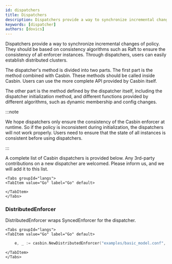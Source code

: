 ```yaml
---
id: dispatchers
title: Dispatchers
description: Dispatchers provide a way to synchronize incremental changes of policy.
keywords: [dispatcher]
authors: [dovics]
---
```


Dispatchers provide a way to synchronize incremental changes of policy. They should be based on consistency algorithms such as Raft to ensure the consistency of all enforcer instances. Through dispatchers, users can easily establish distributed clusters.

The dispatcher's method is divided into two parts. The first part is the method combined with Casbin. These methods should be called inside Casbin. Users can use the more complete API provided by Casbin itself.

The other part is the method defined by the dispatcher itself, including the dispatcher initialization method, and different functions provided by different algorithms, such as dynamic membership and config changes.

:::note

We hope dispatchers only ensure the consistency of the Casbin enforcer at runtime. So if the policy is inconsistent during initialization, the dispatchers will not work properly. Users need to ensure that the state of all instances is consistent before using dispatchers.

:::

A complete list of Casbin dispatchers is provided below. Any 3rd-party contributions on a new dispatcher are welcomed. Please inform us, and we will add it to this list.

```mdx-code-block
<Tabs groupId="langs">
<TabItem value="Go" label="Go" default>
```


<DispatcherMDTable data={DispatcherGoData}></DispatcherMDTable>

```mdx-code-block
</TabItem>
</Tabs>
```

### DistributedEnforcer

DistributedEnforcer wraps SyncedEnforcer for the dispatcher.

```mdx-code-block
<Tabs groupId="langs">
<TabItem value="Go" label="Go" default>
```

```go
    e, _ := casbin.NewDistributedEnforcer("examples/basic_model.conf", "examples/basic_policy.csv")
```

```mdx-code-block
</TabItem>
</Tabs>
```
